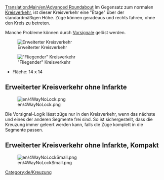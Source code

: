 {{en/Translation|origin=Advanced Roundabout|from=en|to=de|Percentage=99}}

[[Translation:Main/en/Advanced Roundabout]]{{de/Kreuzungsmenü}}
Im Gegensatz zum normalen [[Main/de/Kreisverkehr|Kreisverkehr]], ist dieser Kreisverkehr eine "Etage" über der standardmäßigen Höhe. Züge können geradeaus und rechts fahren, ohne den Kreis zu betreten.

Manche Probleme können durch [[Main/en/Signale/De#Vorsignale|Vorsignale]] gelöst werden.

[[File:en/Advanced roundabout.png|center|none|frame|Erweiterter Kreisverkehr]]

{{Template:Kreuzungskriterien/De|Teuer (gestuft)|2|1|0|3|1|0|1|0|1|1|2||Ausgefallene Züge blockieren entweder das eine Gleis oder alle Abbiegungen nach links.|
*Kann viele Züge von Nord-Ost oder Süd-West handhaben.
*Strecke teilt sich und nur Abbieger nach links müssen den Kreisverkehr selbst benutzen.
'''Tipps'''
*Um Züge, die links abbiegen, die volle Geschwindigkeit fahren zu lassen, könnte man den Kreis vergrößern, aber dies verbraucht viel Platz.
*Wenn man innen einen Kreis in die andere Richtung baust (natürlich Signale anpassen), ist die Effizienz höher, da Züge nur noch in die richtige Richtung fahren müssen anstatt den ganzen Kreisverkehr zu durchfahren, wie oben.
*Fläche: 16 x 16
}}

[[File:en/Flying roundabout.png|center|none|frame|"Fliegender" Kreisverkehr]]

*Fläche: 14 x 14

== Erweiterter Kreisverkehr ohne Infarkte ==

[[File:en/4WayNoLock.png]]

{{Template:Kreuzungskriterien/De|Mittel|2|1|1|2|1|0|1|0|0|1|2||Ausgefallene Züge blockieren nur eine Richtung. (Schlimmster Fall: Innerer Kreis, zwischen zwei Segmenten, blockiert 3 links abbiegende Wege)|
Pro:
* Hohe Kapazität
* Steigungen nur für Linksabbieger und eine Gerade (insgesamt 1 rauf und 1 runter)
* Hält Linksabbieger, bis andere Gleise frei sind (einfahrend und ausfahrend!)

Contra:
* Längste durchfahrt-"Signal distance": 4/5
* Längste Linksabbieger-"Signal distance": 7


* Fläche: 26 x 26
}}
Die Vorsignal-Logik lässt züge nur in den Kreisverkehr, wenn das nächste und eines der anderen Segmente frei sind. So ist sichergestellt, dass die Kreuzung immer geleert werden kann, falls die Züge komplett in die Segmente passen.


== Erweiterter Kreisverkehr ohne Infarkte, Kompakt ==

[[File:en/4WayNoLockSmall.png]]

{{Template:Kreuzungskriterien/De|Mittel|3|1|1|2|1|0|1|0|0|1|2||Ausgefallene Züge blockieren nur eine Richtung. (Schlimmster Fall: Innerer Kreis, zwischen zwei Segmenten, blockiert alle links abbiegenden Wege)|
Pro:
* Hohe Kapazität
* Steigungen nur für Linksabbieger und eine Gerade (insgesamt 1 rauf und 1 runter)

Contra:
* Längste durchfahrt-"Signal distance": 4/5
* Längste Linksabbieger-"Signal distance": 7


* Fläche: 18 x 18
}}


[[Category:de/Kreuzung]]
